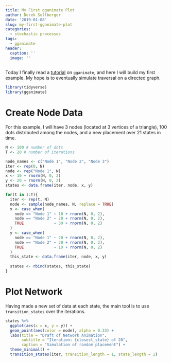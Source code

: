 ```yaml
---
title: My First gganimate Plot
author: Derek Sollberger
date: '2019-01-08'
slug: my-first-gganimate-plot
categories:
  - stochastic processes
tags:
  - gganimate
header:
  caption: ''
  image: ''
---
```


Today I finally read a [tutorial](https://gganimate.com/articles/gganimate.html) on `gganimate`, and here I will build my first example.  My hope is to eventually simulate traversal on a directed graph.

```r
library(tidyverse)
library(gganimate)
```

# Create Node Data

For this example, I will have 3 nodes (located at 3 vertices of a triangle), 100 dots distributed among the nodes, and a new placement over 21 states in time.

```r
N <- 100 # number of dots
T <- 20 # number of iterations

node_names <- c("Node 1", "Node 2", "Node 3")
iter <- rep(0, N)
node <- rep("Node 1", N)
x <- 10 + rnorm(N, 0, 2)
y <- 20 + rnorm(N, 0, 2)
states <- data.frame(iter, node, x, y)

for(t in 1:T){
  iter <- rep(t, N)
  node <- sample(node_names, N, replace = TRUE)
  x <- case_when(
    node == "Node 1" ~ 10 + rnorm(N, 0, 2),
    node == "Node 2" ~ 20 + rnorm(N, 0, 2),
    TRUE             ~ 30 + rnorm(N, 0, 2)
  )
  y <- case_when(
    node == "Node 1" ~ 20 + rnorm(N, 0, 2),
    node == "Node 2" ~ 30 + rnorm(N, 0, 2),
    TRUE             ~ 10 + rnorm(N, 0, 2)
  )
  this_state <- data.frame(iter, node, x, y)
  
  states <- rbind(states, this_state)
}
```

# Plot Network

Having made a new set of data at each state, the main tool is to use `transition_states` over the iterations.

```r
states %>% 
  ggplot(aes(x = x, y = y)) +
  geom_point(aes(color = node), alpha = 0.33) +
  labs(title = "Draft of Network Animation",
       subtitle = "Iteration: {closest_state} of 20",
       caption = "Simulation of random placement") +
  theme_minimal() +
  transition_states(iter, transition_length = 1, state_length = 1)
```